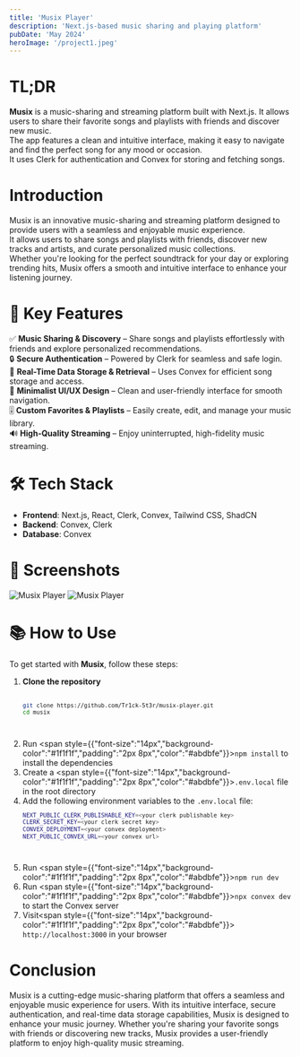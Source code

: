 ```yaml
---
title: 'Musix Player'
description: 'Next.js-based music sharing and playing platform'
pubDate: 'May 2024'
heroImage: '/project1.jpeg'
---
```




# TL;DR

**Musix** is a music-sharing and streaming platform built with Next.js. It allows users to share their favorite songs and playlists with friends and discover new music.  
The app features a clean and intuitive interface, making it easy to navigate and find the perfect song for any mood or occasion.  
It uses Clerk for authentication and Convex for storing and fetching songs.  

# Introduction

Musix is an innovative music-sharing and streaming platform designed to provide users with a seamless and enjoyable music experience.  
It allows users to share songs and playlists with friends, discover new tracks and artists, and curate personalized music collections.  
Whether you're looking for the perfect soundtrack for your day or exploring trending hits, Musix offers a smooth and intuitive interface to enhance your listening journey.  

# 🚀 Key Features  

✅ **Music Sharing & Discovery** – Share songs and playlists effortlessly with friends and explore personalized recommendations.  
🔒 **Secure Authentication** – Powered by Clerk for seamless and safe login.  
📡 **Real-Time Data Storage & Retrieval** – Uses Convex for efficient song storage and access.  
🎨 **Minimalist UI/UX Design** – Clean and user-friendly interface for smooth navigation.  
🎚️ **Custom Favorites & Playlists** – Easily create, edit, and manage your music library.  
🔊 **High-Quality Streaming** – Enjoy uninterrupted, high-fidelity music streaming.  

# 🛠️ Tech Stack  

- **Frontend**: Next.js, React, Clerk, Convex, Tailwind CSS, ShadCN  
- **Backend**: Convex, Clerk  
- **Database**: Convex  

# 📸 Screenshots  

![Musix Player](/project-1/musix.jpg)
![Musix Player](/project-1/musix-2.jpg)

# 📚 How to Use  

To get started with **Musix**, follow these steps:  

1. **Clone the repository**  
    <Code lang="bash">
    ```sh
    git clone https://github.com/Tr1ck-5t3r/musix-player.git
    cd musix
    ```
    </Code>
2. Run <span style={{"font-size":"14px","background-color":"#1f1f1f","padding":"2px 8px","color":"#abdbfe"}}>`npm install`</span> to install the dependencies
3. Create a <span style={{"font-size":"14px","background-color":"#1f1f1f","padding":"2px 8px","color":"#abdbfe"}}>`.env.local`</span> file in the root directory
4. Add the following environment variables to the `.env.local` file:
    <Code lang="bash">
    ```sh
    NEXT_PUBLIC_CLERK_PUBLISHABLE_KEY=<your clerk publishable key>
    CLERK_SECRET_KEY=<your clerk secret key>
    CONVEX_DEPLOYMENT=<your convex deployment>
    NEXT_PUBLIC_CONVEX_URL=<your convex url>
    ```
    </Code>
5. Run <span style={{"font-size":"14px","background-color":"#1f1f1f","padding":"2px 8px","color":"#abdbfe"}}>`npm run dev`</span>
6. Run <span style={{"font-size":"14px","background-color":"#1f1f1f","padding":"2px 8px","color":"#abdbfe"}}>`npx convex dev`</span> to start the Convex server
7. Visit<span style={{"font-size":"14px","background-color":"#1f1f1f","padding":"2px 8px","color":"#abdbfe"}}> `http://localhost:3000`</span> in your browser

# Conclusion

Musix is a cutting-edge music-sharing platform that offers a seamless and enjoyable music experience for users.
With its intuitive interface, secure authentication, and real-time data storage capabilities, Musix is designed to enhance your music journey.
Whether you're sharing your favorite songs with friends or discovering new tracks, Musix provides a user-friendly platform to enjoy high-quality music streaming.